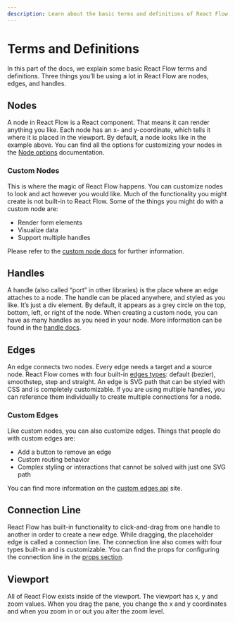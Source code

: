 ```yaml
---
description: Learn about the basic terms and definitions of React Flow
---
```



# Terms and Definitions

In this part of the docs, we explain some basic React Flow terms and definitions. Three things you’ll be using a lot in React Flow are nodes, edges, and handles.

## Nodes

<RemoteCodeViewer route="learn/basic-terms-nodes" framework="react" showEditor={false} />

A node in React Flow is a React component. That means it can render anything you like. Each node has an x- and y-coordinate, which tells it where it is placed in the viewport. By default, a node looks like in the example above. You can find all the options for customizing your nodes in the [Node options](/api-reference/types/node) documentation.

### Custom Nodes

This is where the magic of React Flow happens. You can customize nodes to look and act however you would like. Much of the functionality you might create is not built-in to React Flow. Some of the things you might do with a custom node are:

- Render form elements
- Visualize data
- Support multiple handles

Please refer to the [custom node docs](/learn/customization/custom-nodes) for further information.

## Handles

<RemoteCodeViewer
  route="learn/basic-terms-handles"
  editorHeight="30vh"
  framework="react"
  showEditor={false}
/>

A handle (also called “port” in other libraries) is the place where an edge attaches to a node. The handle can be placed anywhere, and styled as you like. It’s just a div element. By default, it appears as a grey circle on the top, bottom, left, or right of the node. When creating a custom node, you can have as many handles as you need in your node. More information can be found in the [handle docs](/api-reference/components/handle).

## Edges

<RemoteCodeViewer
  route="learn/basic-terms-edges"
  editorHeight="30vh"
  framework="react"
  showEditor={false}
/>

An edge connects two nodes. Every edge needs a target and a source node. React Flow comes with four built-in [edges types](/examples/edges/edge-types): default (bezier), smoothstep, step and straight. An edge is SVG path that can be styled with CSS and is completely customizable. If you are using multiple handles, you can reference them individually to create multiple connections for a node.

### Custom Edges

Like custom nodes, you can also customize edges. Things that people do with custom edges are:

- Add a button to remove an edge
- Custom routing behavior
- Complex styling or interactions that cannot be solved with just one SVG path

You can find more information on the [custom edges api](/api-reference/types/edge-props) site.

## Connection Line

React Flow has built-in functionality to click-and-drag from one handle to another in order to create a new edge. While dragging, the placeholder edge is called a connection line. The connection line also comes with four types built-in and is customizable. You can find the props for configuring the connection line in the [props section](/api-reference/react-flow#connection-line).

## Viewport

<RemoteCodeViewer
  route="learn/basic-terms-viewport"
  editorHeight="40vh"
  framework="react"
  showEditor={false}
/>
All of React Flow exists inside of the viewport. The viewport has x, y and zoom values.
When you drag the pane, you change the x and y coordinates and when you zoom in or out you
alter the zoom level.
